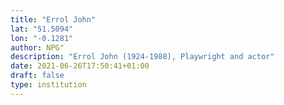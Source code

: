```yaml
---
title: "Errol John"
lat: "51.5094"
lon: "-0.1281"
author: NPG"
description: "Errol John (1924-1988), Playwright and actor"
date: 2021-06-26T17:50:41+01:00
draft: false
type: institution
---
```


